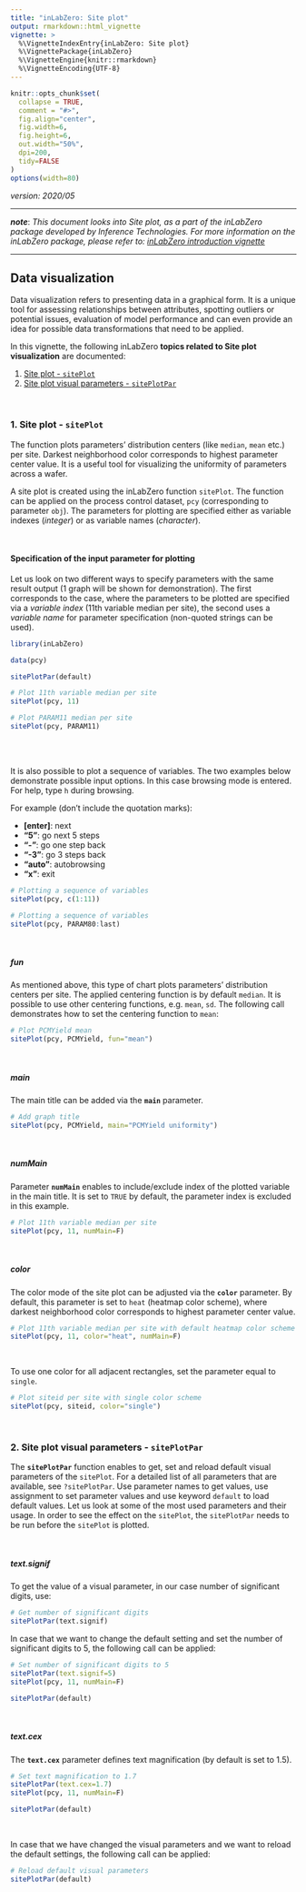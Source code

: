 ```yaml
---
title: "inLabZero: Site plot"
output: rmarkdown::html_vignette
vignette: >
  %\VignetteIndexEntry{inLabZero: Site plot}
  %\VignettePackage{inLabZero}
  %\VignetteEngine{knitr::rmarkdown} 
  %\VignetteEncoding{UTF-8}   
---
```


```r
knitr::opts_chunk$set( 
  collapse = TRUE,
  comment = "#>",
  fig.align="center",
  fig.width=6, 
  fig.height=6,
  out.width="50%",
  dpi=200,
  tidy=FALSE
)
options(width=80)   
```

_version: 2020/05_     


***

**_note_**: *This document looks into Site plot, as a part of the inLabZero package developed by Inference Technologies. For more  information on the inLabZero package, please refer to: [inLabZero introduction vignette](InLabIntro.html)*               
 
***


## Data visualization        

Data visualization refers to presenting data in a graphical form. It is a unique tool for assessing relationships between attributes, spotting outliers or potential issues, evaluation of model performance and can even provide an idea for possible data transformations that need to be applied.  

In this vignette, the following inLabZero **topics related to Site plot visualization** are documented:  

1. [Site plot - `sitePlot`](#section1) 
2. [Site plot visual parameters - `sitePlotPar`](#section2)   


<br>

### 1. Site plot - `sitePlot` {#section1}  

The function plots parameters' distribution centers (like `median`, `mean` etc.) per site.  Darkest neighborhood color corresponds to highest parameter center value. It is a useful tool for visualizing the uniformity of parameters across a wafer.

A site plot is created using the inLabZero function `sitePlot`. The function can be applied on the process control dataset, `pcy` (corresponding to parameter `obj`). The parameters for plotting are specified either as variable indexes (*integer*) or as variable names (*character*).   

<br>

#### Specification of the input parameter for plotting  

Let us look on two different ways to specify parameters with the same result output (1 graph will be shown for demonstration). The first corresponds to the case, where the parameters to be plotted are specified via a *variable index* (11th variable median per site), the second uses a *variable name* for parameter specification (non-quoted strings can be used).  

```r
library(inLabZero)  
```

```r
data(pcy)
```

```r
sitePlotPar(default)
```

```r
# Plot 11th variable median per site
sitePlot(pcy, 11)
```

```r
# Plot PARAM11 median per site
sitePlot(pcy, PARAM11)
```

<br> 
<br> 

It is also possible to plot a sequence of variables. The two examples below demonstrate possible input options. In this case browsing mode is entered. For help, type `h` during browsing. 

For example (don't include the quotation marks):

<ul>
<li><strong>[enter]</strong>: next</li>
<li><strong>"5"</strong>: go next 5 steps</li>
<li><strong>"-"</strong>: go one step back</li>
<li><strong>"-3"</strong>: go 3 steps back</li>
<li><strong>"auto"</strong>: autobrowsing</li>
<li><strong>"x"</strong>: exit</li>
</ul>

```r
# Plotting a sequence of variables
sitePlot(pcy, c(1:11))
```

```r
# Plotting a sequence of variables
sitePlot(pcy, PARAM80:last)
```

<br>

##### fun

As mentioned above, this type of chart plots parameters' distribution centers per site. The applied centering function is by default `median`. It is possible to use other centering functions, e.g. `mean`, `sd`. The following call demonstrates how to set the centering function to `mean`:

```r
# Plot PCMYield mean
sitePlot(pcy, PCMYield, fun="mean")
```

<br>

##### main

The main title can be added via the **`main`** parameter.

```r
# Add graph title
sitePlot(pcy, PCMYield, main="PCMYield uniformity")
```

<br>

##### numMain

Parameter **`numMain`** enables to include/exclude index of the plotted variable in the main title. It is set to `TRUE` by default, the parameter index is excluded in this example.

```r
# Plot 11th variable median per site
sitePlot(pcy, 11, numMain=F)  
```

<br>

#####  color

The color mode of the site plot can be adjusted via the **`color`** parameter. By default, this parameter is set to `heat` (heatmap color scheme), where darkest neighborhood color corresponds to highest parameter center value.  

```r
# Plot 11th variable median per site with default heatmap color scheme 
sitePlot(pcy, 11, color="heat", numMain=F)
```

<br>

To use one color for all adjacent rectangles, set the parameter equal to `single`. 

```r
# Plot siteid per site with single color scheme
sitePlot(pcy, siteid, color="single") 
```


<br>

### 2. Site plot visual parameters - `sitePlotPar` {#section2}  

The **`sitePlotPar`** function enables to get, set and reload default visual parameters of the `sitePlot`. For a detailed list of all parameters that are available, see `?sitePlotPar`. Use parameter names to get values, use assignment to set parameter values and use keyword `default` to load default values. Let us look at some of the most used parameters and their usage. In order to see the effect on the `sitePlot`, the `sitePlotPar` needs to be run before the `sitePlot` is plotted. 


<br>

##### text.signif

To get the value of a visual parameter, in our case number of significant digits, use: 

```r
# Get number of significant digits
sitePlotPar(text.signif)
```

In case that we want to change the default setting and set the number of significant digits to 5, the following call can be applied:

```r
# Set number of significant digits to 5     
sitePlotPar(text.signif=5)
sitePlot(pcy, 11, numMain=F)
```

```r
sitePlotPar(default)
```

<br> 

##### text.cex

 The **`text.cex`** parameter defines text magnification (by default is set to 1.5).  

```r
# Set text magnification to 1.7
sitePlotPar(text.cex=1.7)
sitePlot(pcy, 11, numMain=F)
```

```r
sitePlotPar(default) 
```


<br> 

In case that we have changed the visual parameters and we want to reload the default settings, the following call can be applied: 

```r
# Reload default visual parameters
sitePlotPar(default) 
```




